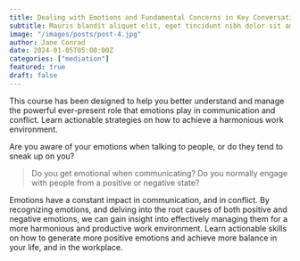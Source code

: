 ```yaml
---
title: Dealing with Emotions and Fundamental Concerns in Key Conversations
subtitle: Mauris blandit aliquet elit, eget tincidunt nibh dolor sit amet,
image: "/images/posts/post-4.jpg"
author: Jane Conrad
date: 2024-01-05T05:00:00Z
categories: ["mediation"]
featured: true
draft: false
---
```


This course has been designed to help you better understand and manage the powerful ever-present role that emotions play in communication and conflict. Learn actionable strategies on how to achieve a harmonious work environment.

Are you aware of your emotions when talking to people, or do they tend to sneak up on you?

<Blockquote>
  Do you get emotional when communicating?
  Do you normally engage with people from a positive or negative state?
</Blockquote>

Emotions have a constant impact in communication, and in conflict. By recognizing emotions, and delving into the root causes of both positive and negative emotions, we can gain insight into effectively managing them for a more harmonious and productive work environment. Learn actionable skills on how to generate more positive emotions and achieve more balance in your life, and in the workplace.
